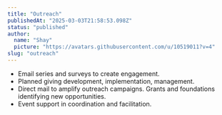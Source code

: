 ```yaml
---
title: "Outreach"
publishedAt: "2025-03-03T21:58:53.098Z"
status: "published"
author:
  name: "Shay"
  picture: "https://avatars.githubusercontent.com/u/10519011?v=4"
slug: "outreach"
---
```


- Email series and surveys to create engagement.
- Planned giving development, implementation, management.
- Direct mail to amplify outreach campaigns. Grants and foundations identifying new opportunities. 
- Event support in coordination and facilitation.